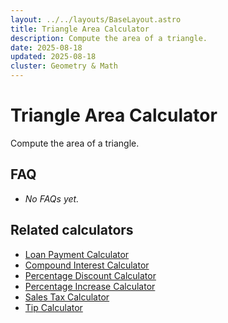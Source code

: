 ```yaml
---
layout: ../../layouts/BaseLayout.astro
title: Triangle Area Calculator
description: Compute the area of a triangle.
date: 2025-08-18
updated: 2025-08-18
cluster: Geometry & Math
---
```




# Triangle Area Calculator

Compute the area of a triangle.

<Calculator schema={schema} />

## FAQ

- _No FAQs yet._

## Related calculators
- [Loan Payment Calculator](/calculators/loan-payment-calculator/)
- [Compound Interest Calculator](/calculators/compound-interest-calculator/)
- [Percentage Discount Calculator](/calculators/percentage-discount-calculator/)
- [Percentage Increase Calculator](/calculators/percentage-increase-calculator/)
- [Sales Tax Calculator](/calculators/sales-tax-calculator/)
- [Tip Calculator](/calculators/tip-calculator/)
